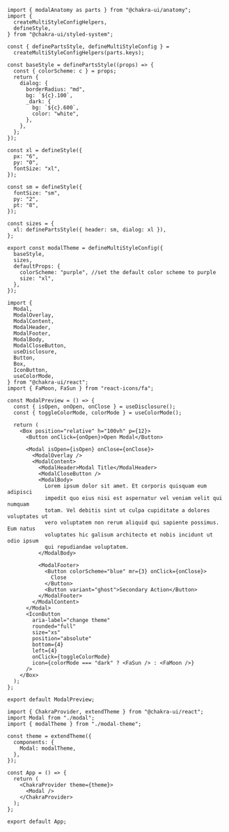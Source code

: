 <SandpackEditor>

```tsx modal-theme.tsx
import { modalAnatomy as parts } from "@chakra-ui/anatomy";
import {
  createMultiStyleConfigHelpers,
  defineStyle,
} from "@chakra-ui/styled-system";

const { definePartsStyle, defineMultiStyleConfig } =
  createMultiStyleConfigHelpers(parts.keys);

const baseStyle = definePartsStyle((props) => {
  const { colorScheme: c } = props;
  return {
    dialog: {
      borderRadius: "md",
      bg: `${c}.100`,
      _dark: {
        bg: `${c}.600`,
        color: "white",
      },
    },
  };
});

const xl = defineStyle({
  px: "6",
  py: "0",
  fontSize: "xl",
});

const sm = defineStyle({
  fontSize: "sm",
  py: "2",
  pt: "8",
});

const sizes = {
  xl: definePartsStyle({ header: sm, dialog: xl }),
};

export const modalTheme = defineMultiStyleConfig({
  baseStyle,
  sizes,
  defaultProps: {
    colorScheme: "purple", //set the default color scheme to purple
    size: "xl",
  },
});
```

```tsx modal.tsx
import {
  Modal,
  ModalOverlay,
  ModalContent,
  ModalHeader,
  ModalFooter,
  ModalBody,
  ModalCloseButton,
  useDisclosure,
  Button,
  Box,
  IconButton,
  useColorMode,
} from "@chakra-ui/react";
import { FaMoon, FaSun } from "react-icons/fa";

const ModalPreview = () => {
  const { isOpen, onOpen, onClose } = useDisclosure();
  const { toggleColorMode, colorMode } = useColorMode();

  return (
    <Box position="relative" h="100vh" p={12}>
      <Button onClick={onOpen}>Open Modal</Button>

      <Modal isOpen={isOpen} onClose={onClose}>
        <ModalOverlay />
        <ModalContent>
          <ModalHeader>Modal Title</ModalHeader>
          <ModalCloseButton />
          <ModalBody>
            Lorem ipsum dolor sit amet. Et corporis quisquam eum adipisci
            impedit quo eius nisi est aspernatur vel veniam velit qui numquam
            totam. Vel debitis sint ut culpa cupiditate a dolores voluptates ut
            vero voluptatem non rerum aliquid qui sapiente possimus. Eum natus
            voluptates hic galisum architecto et nobis incidunt ut odio ipsum
            qui repudiandae voluptatem.
          </ModalBody>

          <ModalFooter>
            <Button colorScheme="blue" mr={3} onClick={onClose}>
              Close
            </Button>
            <Button variant="ghost">Secondary Action</Button>
          </ModalFooter>
        </ModalContent>
      </Modal>
      <IconButton
        aria-label="change theme"
        rounded="full"
        size="xs"
        position="absolute"
        bottom={4}
        left={4}
        onClick={toggleColorMode}
        icon={colorMode === "dark" ? <FaSun /> : <FaMoon />}
      />
    </Box>
  );
};

export default ModalPreview;
```

```tsx App.tsx
import { ChakraProvider, extendTheme } from "@chakra-ui/react";
import Modal from "./modal";
import { modalTheme } from "./modal-theme";

const theme = extendTheme({
  components: {
    Modal: modalTheme,
  },
});

const App = () => {
  return (
    <ChakraProvider theme={theme}>
      <Modal />
    </ChakraProvider>
  );
};

export default App;
```

</SandpackEditor>
